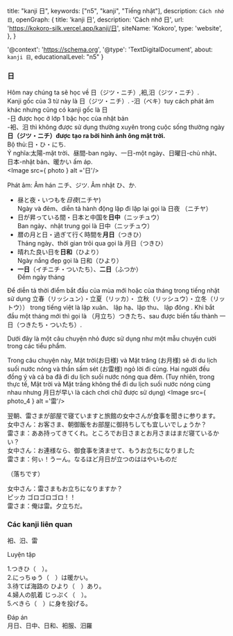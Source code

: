 
  title: "kanji 日",
  keywords: ["n5", "kanji", "Tiếng nhật"],
  description: `Cách nhớ 日`,
  openGraph: {
    title: 'kanji 日',
    description: 'Cách nhớ 日',
    url: 'https://kokoro-silk.vercel.app/kanji/日',
    siteName: 'Kokoro',
    type: 'website',
  },
}

  '@context': 'https://schema.org',
  '@type': 'TextDigitalDocument',
  about: `kanji 日`,
  educationalLevel: "n5"
}

### 日
Hôm nay chúng ta sẽ học về 日（ジツ・ニチ）,衵,汨（ジツ・ニチ）.   
Kanji gốc của 3 từ này là 日（ジツ・ニチ）. 
-汨（ベキ）tuy cách phát âm khác nhưng cũng có kanji gốc là 日<br/>
-日 được học ở lớp 1 bậc học của nhật bản<br/>
-衵、汨 thì không được sử dụng thường xuyên trong cuộc sống thường ngày<br/>
**日（ジツ・ニチ）được tạo ra bởi hình ảnh ông mặt trời.** <br/>
Bộ thủ:日・ひ・にち.<br/>
Ý nghĩa:太陽-mặt trời、昼間-ban ngày、一日-một ngày、日曜日-chủ nhật、日本-nhật bản、暖かい ấm áp.<br/>
<Image src={ photo } alt ='日'/>

Phát âm: Âm hán ニチ、ジツ. Âm nhật ひ、か.<br/>
- 昼と夜・いつもを*日夜*(ニチヤ)   
Ngày và đêm、diễn tả hành động lặp đi lặp lại gọi là 日夜 （ニチヤ）
- 日が昇っている間・日本と中国を**日中**（ニッチュウ）   
Ban ngày、nhật trung gọi là 日中（ニッチュウ）
- 暦の月と日・過ぎて行く時間を**月日**（つきひ）   
Tháng ngày、thời gian trôi qua gọi là 月日（つきひ）
- 晴れた良い日を**日和**（ひより）   
Ngày nắng đẹp gọi là 日和（ひより）
- **一日**（イチニチ・ついたち）、**二日**（ふつか）   
Đếm ngày tháng

Để diễn tả thời điểm bắt đầu của mùa mới hoặc của tháng trong tiếng nhật sử dụng 立春（リッシュン）・立夏（リッカ）・
立秋（リッシュウ）・立冬（リットウ）） trong tiếng việt là lập xuân、 lập hạ、lập thu、 lập đông . 
Khi bắt đầu một tháng mới thì gọi là （月立ち）つきたち、sau được biến tấu thành 一日（つきたち・ついたち）.

Dưới đây là một câu chuyện nhỏ được sử dụng như một mẫu chuyện cười trong các tiểu phẩm.

Trong câu chuyện này, Mặt trời(お日様) và Mặt trăng (お月様) sẽ đi du lịch suối nước nóng và 
thần sấm sét (お雷様) ngỏ lời đi cùng. Hai người đều đồng ý và cả ba đã đi du lịch suối nước nóng qua đêm. 
(Tuy nhiên, trong thực tế, Mặt trời và Mặt trăng không thể đi du lịch suối nước nóng cùng nhau nhưng 月日が早い 
là cách chơi chữ được sử dụng)
<Image src={ photo_4 } alt ='雷'/>

翌朝、雷さまが部屋で寝ていますと旅館の女中さんが食事を聞きに参ります。<br/>
女中さん：お客さま、朝御飯をお部屋に御持ちしても宜しいでしょうか？<br/>
雷さま：ああ持ってきてくれ。ところでお日さまとお月さまはまだ寝ているかい？<br/>
女中さん：お連様なら、御食事を済ませて、もうお立ちになりました<br/>
雷さま：何ぃ！うーん。なるほど月日が立つのははやいものだ<br/>

（落ちです）

女中さん：雷さまもお立ちになりますか？<br/>
ピッカ ゴロゴロゴロ！！<br/>
雷さま：俺は雷。夕立ちだ。<br/>

### Các kanji liên quan
<Link href="/kanji/衵">衵</Link>、<Link href="/kanji/汨">汨</Link>、<Link href="/kanji/雷">雷</Link>

Luyện tập

1.つきひ（　）。<br/>
2.にっちゅう（　）は暖かい。<br/>
3.待てば海路の ひより（　）あり。<br/>
4.婦人の肌着 じっぷく（　）。<br/>
5.べきら（　）に身を投げる。<br/>

Đáp án<br/>
月日、日中、日和、衵服、汨羅

